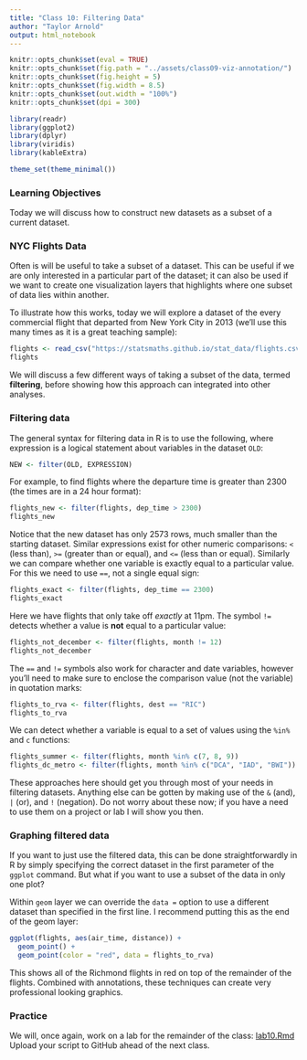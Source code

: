 ```yaml
---
title: "Class 10: Filtering Data"
author: "Taylor Arnold"
output: html_notebook
---
```


```r
knitr::opts_chunk$set(eval = TRUE)
knitr::opts_chunk$set(fig.path = "../assets/class09-viz-annotation/")
knitr::opts_chunk$set(fig.height = 5)
knitr::opts_chunk$set(fig.width = 8.5)
knitr::opts_chunk$set(out.width = "100%")
knitr::opts_chunk$set(dpi = 300)
```

```r
library(readr)
library(ggplot2)
library(dplyr)
library(viridis)
library(kableExtra)

theme_set(theme_minimal())
```

### Learning Objectives

Today we will discuss how to construct new datasets as a subset of a current
dataset.

### NYC Flights Data

Often is will be useful to take a subset of a dataset. This can be useful
if we are only interested in a particular part of the dataset; it can also
be used if we want to create one visualization layers that highlights where
one subset of data lies within another.

To illustrate how this works, today we will explore a dataset of the every
commercial flight that departed from New York City in 2013 (we'll use this
many times as it is a great teaching sample):

```r
flights <- read_csv("https://statsmaths.github.io/stat_data/flights.csv")
flights
```

We will discuss a few different ways of taking a subset of the data, termed
**filtering**, before showing how this approach can integrated into other
analyses.

### Filtering data

The general syntax for filtering data in R is to use the following, where
expression is a logical statement about variables in the dataset `OLD`:

```r
NEW <- filter(OLD, EXPRESSION)
```

For example, to find flights where the departure time is greater than
2300 (the times are in a 24 hour format):

```r
flights_new <- filter(flights, dep_time > 2300)
flights_new
```

Notice that the new dataset has only 2573 rows, much smaller than the starting
dataset. Similar expressions exist for other numeric comparisons: `<` (less
than), `>=` (greater than or equal), and `<=` (less than or equal). Similarly
we can compare whether one variable is exactly equal to a particular value.
For this we need to use `==`, not a single equal sign:

```r
flights_exact <- filter(flights, dep_time == 2300)
flights_exact
```

Here we have flights that only take off *exactly* at 11pm. The symbol `!=`
detects whether a value is **not** equal to a particular value:

```r
flights_not_december <- filter(flights, month != 12)
flights_not_december
```

The `==` and `!=` symbols also work for character and date variables, however
you'll need to make sure to enclose the comparison value (not the variable) in
quotation marks:

```r
flights_to_rva <- filter(flights, dest == "RIC")
flights_to_rva
```

We can detect whether a variable is equal to a set of values using the `%in%`
and `c` functions:

```r
flights_summer <- filter(flights, month %in% c(7, 8, 9))
flights_dc_metro <- filter(flights, month %in% c("DCA", "IAD", "BWI"))
```

These approaches here should get you through most of your needs in filtering
datasets. Anything else can be gotten by making use of the `&` (and),
`|` (or), and `!` (negation). Do not worry about these now; if you have a
need to use them on a project or lab I will show you then.

### Graphing filtered data

If you want to just use the filtered data, this can be done straightforwardly
in R by simply specifying the correct dataset in the first parameter of the
`ggplot` command. But what if you want to use a subset of the data in only
one plot?

Within `geom` layer we can override the `data = ` option to use a different
dataset than specified in the first line. I recommend putting this as the end
of the geom layer:

```r
ggplot(flights, aes(air_time, distance)) +
  geom_point() +
  geom_point(color = "red", data = flights_to_rva)
```

This shows all of the Richmond flights in red on top of the remainder of the
flights. Combined with annotations, these techniques can create very
professional looking graphics.

### Practice

We will, once again, work on a lab for the remainder of the class:
<a href="https://raw.githubusercontent.com/statsmaths/stat209/master/labs/lab10.Rmd" download="lab10.Rmd" target="_blank">lab10.Rmd</a>
Upload your script to GitHub ahead of the next class.








